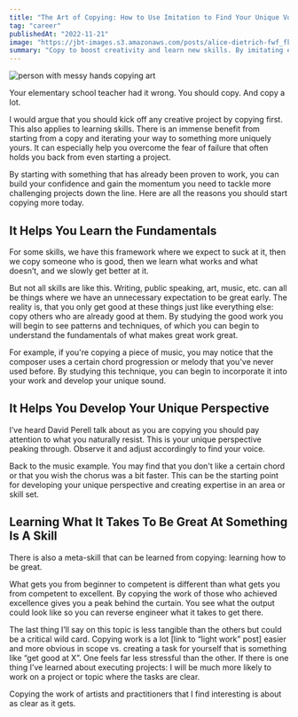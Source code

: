 ```yaml
---
title: "The Art of Copying: How to Use Imitation to Find Your Unique Voice"
tag: "career"
publishedAt: "2022-11-21"
image: "https://jbt-images.s3.amazonaws.com/posts/alice-dietrich-fwf_fkj5tbo-unsplash-scaled.jpeg"
summary: "Copy to boost creativity and learn new skills. By imitating experts, you'll grasp the basics, uncover your unique style, and unlock the secrets of success. Don't hold back – dive into copying and watch yourself grow creatively."
---
```


<Image
  src="https://jbt-images.s3.amazonaws.com/posts/alice-dietrich-fwf_fkj5tbo-unsplash-scaled.jpeg"
  alt="person with messy hands copying art"
/>

Your elementary school teacher had it wrong. You should copy. And copy a lot.

I would argue that you should kick off any creative project by copying first. This also applies to learning skills. There is an immense benefit from starting from a copy and iterating your way to something more uniquely yours. It can especially help you overcome the fear of failure that often holds you back from even starting a project.

By starting with something that has already been proven to work, you can build your confidence and gain the momentum you need to tackle more challenging projects down the line. Here are all the reasons you should start copying more today.

## It Helps You Learn the Fundamentals

For some skills, we have this framework where we expect to suck at it, then we copy someone who is good, then we learn what works and what doesn’t, and we slowly get better at it.

But not all skills are like this. Writing, public speaking, art, music, etc. can all be things where we have an unnecessary expectation to be great early. The reality is, that you only get good at these things just like everything else: copy others who are already good at them. By studying the good work you will begin to see patterns and techniques, of which you can begin to understand the fundamentals of what makes great work great.

For example, if you're copying a piece of music, you may notice that the composer uses a certain chord progression or melody that you've never used before. By studying this technique, you can begin to incorporate it into your work and develop your unique sound.

## It Helps You Develop Your Unique Perspective

I’ve heard David Perell talk about as you are copying you should pay attention to what you naturally resist. This is your unique perspective peaking through. Observe it and adjust accordingly to find your voice.

Back to the music example. You may find that you don't like a certain chord or that you wish the chorus was a bit faster. This can be the starting point for developing your unique perspective and creating expertise in an area or skill set.

## Learning What It Takes To Be Great At Something Is A Skill

There is also a meta-skill that can be learned from copying: learning how to be great.

What gets you from beginner to competent is different than what gets you from competent to excellent. By copying the work of those who achieved excellence gives you a peak behind the curtain. You see what the output could look like so you can reverse engineer what it takes to get there.

The last thing I’ll say on this topic is less tangible than the others but could be a critical wild card. Copying work is a lot \[link to “light work” post\] easier and more obvious in scope vs. creating a task for yourself that is something like “get good at X”. One feels far less stressful than the other. If there is one thing I’ve learned about executing projects: I will be much more likely to work on a project or topic where the tasks are clear.

Copying the work of artists and practitioners that I find interesting is about as clear as it gets.
